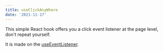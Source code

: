 ```yaml
---
title: useClickAnyWhere
date: '2021-11-17'
---
```


This simple React hook offers you a click event listener at the page level, don't repeat yourself.

It is made on the [useEventListener](/react-hook/use-event-listener).
